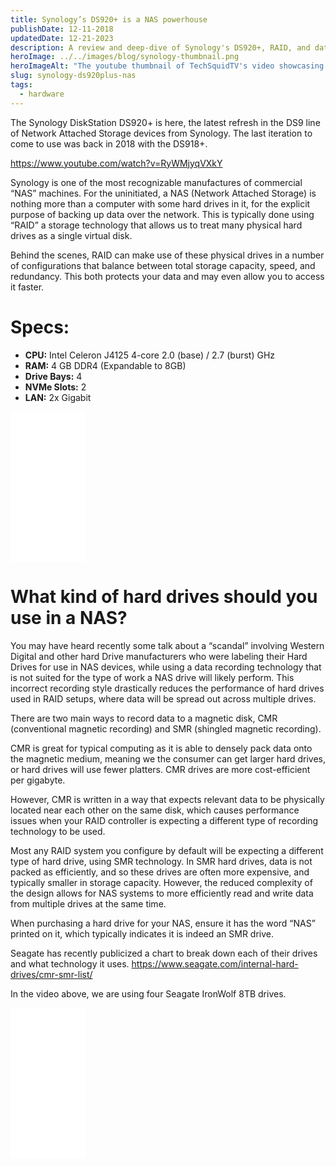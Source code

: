 ```yaml
---
title: Synology’s DS920+ is a NAS powerhouse
publishDate: 12-11-2018
updatedDate: 12-21-2023
description: A review and deep-dive of Synology's DS920+, RAID, and data storage. Watch TechSquidTV's video on Raid 5 and using a home nas.
heroImage: ../../images/blog/synology-thumbnail.png
heroImageAlt: "The youtube thumbnail of TechSquidTV's video showcasing the Synology DS920+."
slug: synology-ds920plus-nas
tags:
  - hardware
---
```


The Synology DiskStation DS920+ is here, the latest refresh in the DS9 line of Network Attached Storage devices from Synology. The last iteration to come to use was back in 2018 with the DS918+.

https://www.youtube.com/watch?v=RyWMjyqVXkY

Synology is one of the most recognizable manufactures of commercial “NAS” machines. For the uninitiated, a NAS (Network Attached Storage) is nothing more than a computer with some hard drives in it, for the explicit purpose of backing up data over the network. This is typically done using “RAID” a storage technology that allows us to treat many physical hard drives as a single virtual disk.

Behind the scenes, RAID can make use of these physical drives in a number of configurations that balance between total storage capacity, speed, and redundancy. This both protects your data and may even allow you to access it faster.

# Specs:

- **CPU:** Intel Celeron J4125 4-core 2.0 (base) / 2.7 (burst) GHz
- **RAM:** 4 GB DDR4 (Expandable to 8GB)
- **Drive Bays:** 4
- **NVMe Slots:** 2
- **LAN:** 2x Gigabit

<iframe
  style="width:120px;height:240px;"
  marginwidth="0"
  marginheight="0"
  scrolling="no"
  frameborder="0"
  src="//ws-na.amazon-adsystem.com/widgets/q?ServiceVersion=20070822&OneJS=1&Operation=GetAdHtml&MarketPlace=US&source=ss&ref=as_ss_li_til&ad_type=product_link&tracking_id=ro0027-20&language=en_US&marketplace=amazon&region=US&placement=B087Z34F3R&asins=B087Z34F3R&linkId=a811a583642197713dc4ca768af66fa0&show_border=true&link_opens_in_new_window=true"
></iframe>

# What kind of hard drives should you use in a NAS?

You may have heard recently some talk about a “scandal” involving Western Digital and other hard Drive manufacturers who were labeling their Hard Drives for use in NAS devices, while using a data recording technology that is not suited for the type of work a NAS drive will likely perform. This incorrect recording style drastically reduces the performance of hard drives used in RAID setups, where data will be spread out across multiple drives.

There are two main ways to record data to a magnetic disk, CMR (conventional magnetic recording) and SMR (shingled magnetic recording).

CMR is great for typical computing as it is able to densely pack data onto the magnetic medium, meaning we the consumer can get larger hard drives, or hard drives will use fewer platters. CMR drives are more cost-efficient per gigabyte.

However, CMR is written in a way that expects relevant data to be physically located near each other on the same disk, which causes performance issues when your RAID controller is expecting a different type of recording technology to be used.

Most any RAID system you configure by default will be expecting a different type of hard drive, using SMR technology. In SMR hard drives, data is not packed as efficiently, and so these drives are often more expensive, and typically smaller in storage capacity. However, the reduced complexity of the design allows for NAS systems to more efficiently read and write data from multiple drives at the same time.

When purchasing a hard drive for your NAS, ensure it has the word “NAS” printed on it, which typically indicates it is indeed an SMR drive.

Seagate has recently publicized a chart to break down each of their drives and what technology it uses.
https://www.seagate.com/internal-hard-drives/cmr-smr-list/

In the video above, we are using four Seagate IronWolf 8TB drives.

<iframe
  style="width:120px;height:240px;"
  marginwidth="0"
  marginheight="0"
  scrolling="no"
  frameborder="0"
  src="//ws-na.amazon-adsystem.com/widgets/q?ServiceVersion=20070822&OneJS=1&Operation=GetAdHtml&MarketPlace=US&source=ss&ref=as_ss_li_til&ad_type=product_link&tracking_id=ro0027-20&language=en_US&marketplace=amazon&region=US&placement=B084ZV4DXB&asins=B084ZV4DXB&linkId=81d78f85d52a60dea8fab8b3cb9b31f1&show_border=true&link_opens_in_new_window=true"
></iframe>
